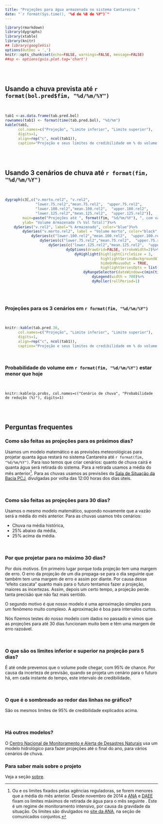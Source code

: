 ```yaml
---
title: "Projeções para água armazenada no sistema Cantareira "
date: "`r format(Sys.time(), "%d de %B de %Y")`"
---
```


```r
library(rmarkdown)
library(dygraphs)
library(xtable)
library(knitr)
## library(googleVis)
options(OutDec = ',')
knitr::opts_chunk$set(echo=FALSE, warnings=FALSE, message=FALSE)
##op <- options(gvis.plot.tag='chart')
```
<br>
<br>

## Usando a chuva prevista até `r format(bol.pred$fim, "%d/%m/%Y")`
<br>

```r
tab1 <-as.data.frame(tab.pred.bol)
rownames(tab1) <- format(time(tab.pred.bol), "%d/%m")
kable(tab1,
      col.names=c("Projeção", "Limite inferior", "Limite superior"),
      digits=1,
      align=rep("c", ncol(tab1)),
      caption="Projeção e seus limites de credibilidade em % do volume total")
```

<br>
<br>

## Usando 3 cenários de chuva até `r format(fim, "%d/%m/%Y")`

<br>

```r
dygraph(c3[,c("v.morto.rel2", "v.rel2",
              "lower.75.rel2","mean.75.rel2",  "upper.75.rel2",
              "lower.100.rel2","mean.100.rel2",  "upper.100.rel2",
              "lower.125.rel2","mean.125.rel2",  "upper.125.rel2")],
        main=paste("Projeções até ", format(fim, "%d/%m/%Y"), ", com vazão de ", round(def.max,1)," m3/s", sep=""),
        ylab= "Volume Armazenado (% Vol Total)")%>%
    dySeries("v.rel2", label="% Armazenado", color="blue")%>%
        dySeries("v.morto.rel2", label = "Volume morto", color="black", strokePattern="dotted", fillGraph=TRUE) %>%
            dySeries(c("lower.100.rel2","mean.100.rel2",  "upper.100.rel2"), label = "Chuva na média", color="red") %>%
                dySeries(c("lower.75.rel2","mean.75.rel2",  "upper.75.rel2"), label = "75% da média", color="orange") %>%
                    dySeries(c("lower.125.rel2","mean.125.rel2",  "upper.125.rel2"), label = "125% da média", color="green") %>%
                            dyOptions(drawGrid=FALSE, strokeWidth=2)%>%
                                dyHighlight(highlightCircleSize = 3,
                                            highlightSeriesBackgroundAlpha = 0.2,
                                            hideOnMouseOut = TRUE,
                                            highlightSeriesOpts = list(strokeWidth=3))%>%
                                    dyRangeSelector(dateWindow=c(min(time(c2.w)),max(time(ph.next))))%>%
                                        dyLegend(width = 700)%>%
                                        dyRoller(rollPeriod=1)
```
<br>
<br>

### Projeções para os 3 cenários em `r format(fim, "%d/%m/%Y")`
<br>

```r
knitr::kable(tab.pred.30, 
      col.names=c("Projeção", "Limite inferior", "Limite superior"),
      digits=1,
      align=rep("c", ncol(tab1)),
      caption="Projeção e seus limites de credibilidade em % do volume total")
```

<br>

### Probabilidade do volume em `r format(fim, "%d/%m/%Y")` estar menor que hoje

<br>
```rtabela
knitr::kable(p.probs, col.names=c("Cenário de chuva", "Probabilidade de redução (%)"), digits=1)
```
<br>
<br>

## Perguntas frequentes

### Como são feitas as projeções para os próximos dias?

Usamos um modelo matemático e as previsões meteorológicas
para projetar quanta água restará no sistema Cantareira
até `r format(fim, "%d/%m/%Y")`.
Para isso temos que criar cenários: quanto de chuva cairá e quanta água será retirada do
sistema. Para a retirada usamos a média do mês anterior[^1].
Para as chuvas usamos as previsões da
[Sala de Situação da Bacia PCJ](http://www.sspcj.org.br/index.php/boletins-diarios-e-relatorios-telemetria-pcj/boletimdiario),
divulgadas por volta das 12:00 horas dos dias úteis.

<br>

### Como são feitas as projeções para 30 dias?

Usamos o mesmo modelo matemático, supondo novamente que a vazão será a média do mês anterior.
Para as chuvas usamos três cenários:

* Chuva na média histórica,
* 25% abaixo da média,
* 25% acima da média.

<br>

### Por que projetar para no máximo 30 dias?
Por dois motivos. Em primeiro lugar porque toda projeção tem uma margem de erro.
O erro da projeção de um dia propaga-se para
o dia seguinte que também tem uma margem de erro e assim por diante.
Por causa desse "efeito cascata" quanto mais para o futuro tentamos fazer a projeção,
maiores as incertezas. Assim, depois um certo tempo, a projeção perde tanta precisão que
não faz mais sentido.

O segundo motivo é que nosso modelo é uma aproximação simples
para um fenômeno muito complexo. A aproximação é boa para intervalos curtos.

Nós fizemos testes do nosso modelo com dados no
passado e vimos que as projeções para até 30 dias
funcionam muito bem e têm uma margem de erro razoável.

<br>

### O que são os limites inferior e superior na projeção para 5 dias?

É até onde prevemos que o volume pode chegar, com 95% de chance.
Por causa da incerteza de previsão, quando se projeta um
cenário para o futuro há, em cada instante do tempo,
este intervalo de credibilidade.

<br>

### O que é o sombreado ao redor das linhas no gráfico?
São os mesmos limites de 95% de credibilidade explicados acima.

<br>


### Há outros modelos?
O [Centro Nacional de Monitoramento e Alerta de Desastres Naturais](http://www.cemaden.gov.br/)
usa um modelo hidrológico para fazer projeções até o final do ano, para vários cenários de chuva.

### Para saber mais sobre o projeto
Veja a seção [sobre](sobre.html).


[^1]: Ou e os limites fixados pelas agências reguladoras, se forem menores que a média do mês anterior.
Desde novembro de 2014 a [ANA](http://www2.ana.gov.br) e [DAEE](http://www.daee.sp.gov.br/)
fixam os limites máximos de retirada de água para o mês seguinte .
Este é um regime de monitoramento intensivo, por causa da gravidade da situação.
Os limites são divulgados no
[site da ANA](http://www2.ana.gov.br/Paginas/servicos/outorgaefiscalizacao/sistemacantareira.aspx),
 na seção de comunicados conjuntos.
